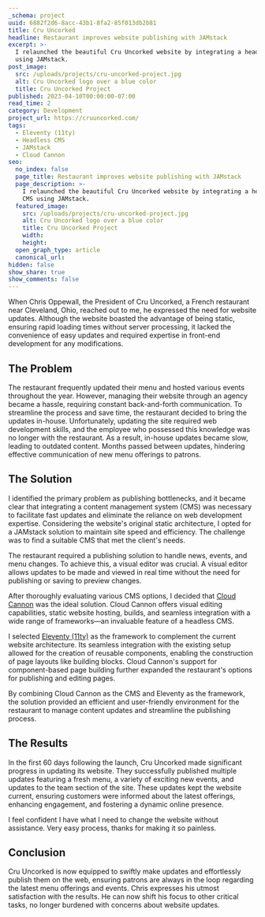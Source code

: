 ```yaml
---
_schema: project
uuid: 6882f2d6-8acc-43b1-8fa2-85f013db2b81
title: Cru Uncorked
headline: Restaurant improves website publishing with JAMstack
excerpt: >-
  I relaunched the beautiful Cru Uncorked website by integrating a headless CMS
  using JAMstack.
post_image:
  src: /uploads/projects/cru-uncorked-project.jpg
  alt: Cru Uncorked logo over a blue color
  title: Cru Uncorked Project
published: 2023-04-10T00:00:00-07:00
read_time: 2
category: Development
project_url: https://cruuncorked.com/
tags:
  - Eleventy (11ty)
  - Headless CMS
  - JAMstack
  - Cloud Cannon
seo:
  no_index: false
  page_title: Restaurant improves website publishing with JAMstack
  page_description: >-
    I relaunched the beautiful Cru Uncorked website by integrating a headless
    CMS using JAMstack.
  featured_image:
    src: /uploads/projects/cru-uncorked-project.jpg
    alt: Cru Uncorked logo over a blue color
    title: Cru Uncorked Project
    width:
    height:
  open_graph_type: article
  canonical_url:
hidden: false
show_share: true
show_comments: false
---
```

When Chris Oppewall, the President of Cru Uncorked, a French restaurant near Cleveland, Ohio, reached out to me, he expressed the need for website updates. Although the website boasted the advantage of being static, ensuring rapid loading times without server processing, it lacked the convenience of easy updates and required expertise in front-end development for any modifications.

## The Problem

The restaurant frequently updated their menu and hosted various events throughout the year. However, managing their website through an agency became a hassle, requiring constant back-and-forth communication. To streamline the process and save time, the restaurant decided to bring the updates in-house. Unfortunately, updating the site required web development skills, and the employee who possessed this knowledge was no longer with the restaurant. As a result, in-house updates became slow, leading to outdated content. Months passed between updates, hindering effective communication of new menu offerings to patrons.

<SnipImage src="/uploads/projects/cru-outside-night.jpeg" alt="Cru Uncorked front of restaurant at night" width={1600} height={1068} />

## The Solution

I identified the primary problem as publishing bottlenecks, and it became clear that integrating a content management system (CMS) was necessary to facilitate fast updates and eliminate the reliance on web development expertise. Considering the website's original static architecture, I opted for a JAMstack solution to maintain site speed and efficiency. The challenge was to find a suitable CMS that met the client's needs.

The restaurant required a publishing solution to handle news, events, and menu changes. To achieve this, a visual editor was crucial. A visual editor allows updates to be made and viewed in real time without the need for publishing or saving to preview changes.

After thoroughly evaluating various CMS options, I decided that [Cloud Cannon](https://cloudcannon.com/) was the ideal solution. Cloud Cannon offers visual editing capabilities, static website hosting, builds, and seamless integration with a wide range of frameworks—an invaluable feature of a headless CMS.

I selected [Eleventy (11ty)](https://www.11ty.dev/docs/) as the framework to complement the current website architecture. Its seamless integration with the existing setup allowed for the creation of reusable components, enabling the construction of page layouts like building blocks. Cloud Cannon's support for component-based page building further expanded the restaurant's options for publishing and editing pages.

By combining Cloud Cannon as the CMS and Eleventy as the framework, the solution provided an efficient and user-friendly environment for the restaurant to manage content updates and streamline the publishing process.

<SnipImage src="/uploads/projects/cru-cloud-cannon.png" caption="Screen shot of the Cloud Cannon visual editor on the Cru Uncorked homepage." width={3472} height={1942} />

## The Results

In the first 60 days following the launch, Cru Uncorked made significant progress in updating its website. They successfully published multiple updates featuring a fresh menu, a variety of exciting new events, and updates to the team section of the site. These updates kept the website current, ensuring customers were informed about the latest offerings, enhancing engagement, and fostering a dynamic online presence.

<SnipQuote cite="Chris Oppewall">I feel confident I have what I need to change the website without assistance. Very easy process, thanks for making it so painless.</SnipQuote>

## Conclusion

Cru Uncorked is now equipped to swiftly make updates and effortlessly publish them on the web, ensuring patrons are always in the loop regarding the latest menu offerings and events. Chris expresses his utmost satisfaction with the results. He can now shift his focus to other critical tasks, no longer burdened with concerns about website updates.